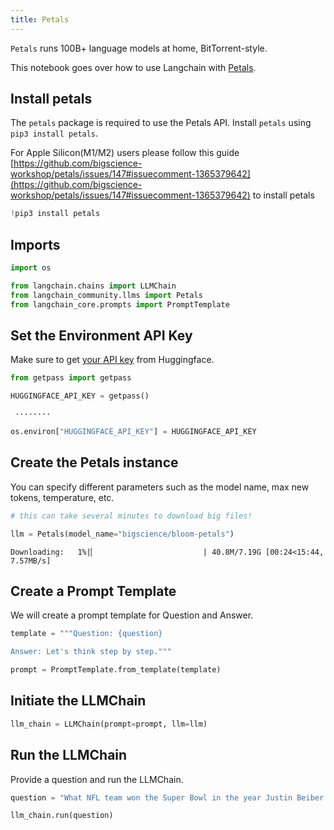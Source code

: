 ```yaml
---
title: Petals
---
```


`Petals` runs 100B+ language models at home, BitTorrent-style.

This notebook goes over how to use Langchain with [Petals](https://github.com/bigscience-workshop/petals).

## Install petals
The `petals` package is required to use the Petals API. Install `petals` using `pip3 install petals`.

For Apple Silicon(M1/M2) users please follow this guide [https://github.com/bigscience-workshop/petals/issues/147#issuecomment-1365379642](https://github.com/bigscience-workshop/petals/issues/147#issuecomment-1365379642) to install petals 


```python
!pip3 install petals
```

## Imports


```python
import os

from langchain.chains import LLMChain
from langchain_community.llms import Petals
from langchain_core.prompts import PromptTemplate
```

## Set the Environment API Key
Make sure to get [your API key](https://huggingface.co/docs/api-inference/quicktour#get-your-api-token) from Huggingface.


```python
from getpass import getpass

HUGGINGFACE_API_KEY = getpass()
```
```output
 ········
```

```python
os.environ["HUGGINGFACE_API_KEY"] = HUGGINGFACE_API_KEY
```

## Create the Petals instance
You can specify different parameters such as the model name, max new tokens, temperature, etc.


```python
# this can take several minutes to download big files!

llm = Petals(model_name="bigscience/bloom-petals")
```
```output
Downloading:   1%|▏                        | 40.8M/7.19G [00:24<15:44, 7.57MB/s]
```
## Create a Prompt Template
We will create a prompt template for Question and Answer.


```python
template = """Question: {question}

Answer: Let's think step by step."""

prompt = PromptTemplate.from_template(template)
```

## Initiate the LLMChain


```python
llm_chain = LLMChain(prompt=prompt, llm=llm)
```

## Run the LLMChain
Provide a question and run the LLMChain.


```python
question = "What NFL team won the Super Bowl in the year Justin Beiber was born?"

llm_chain.run(question)
```
